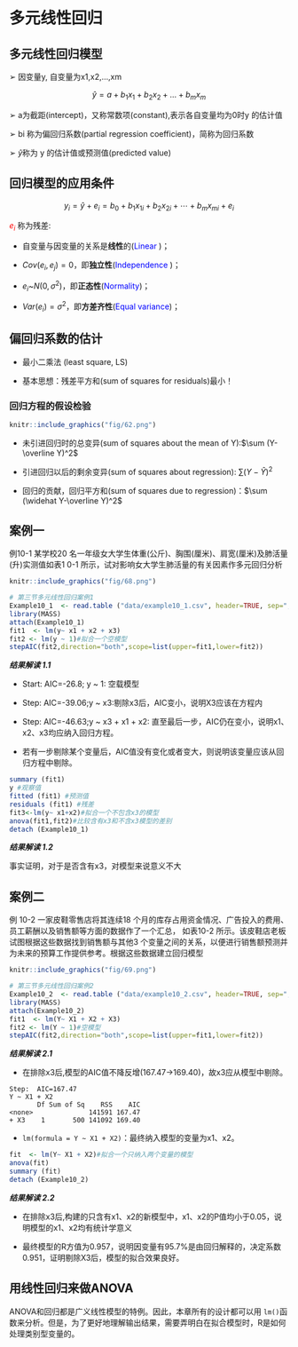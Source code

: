 # **多元线性回归**

## 多元线性回归模型
➢ 因变量y, 自变量为x1,x2,...,xm

$$
\widehat{y}=a+b_1x_1+b_2x_2+…+b_mx_m
$$

➢ a为截距(intercept)，又称常数项(constant),表示各自变量均为0时y 的估计值

➢ bi 称为偏回归系数(partial regression coefficient)，简称为回归系数

➢ $\hat{y}$称为 y 的估计值或预测值(predicted value)

## 回归模型的应用条件


$$
y_i=\widehat{y}+e_i=b_0+b_1x_{1i}+b_2x_{2i}+ \cdots +b_mx_{mi}+e_i
$$


<font color=red>$e_i$</font> 称为残差:

- 自变量与因变量的关系是**线性**的(<font color=blue>Linear</font> )； 

- $Cov(e_i,e_j)=0$，即**独立性**(<font color=blue>Independence</font> )； 

- $e_i$~$N(0,\sigma^2)$，即**正态性**(<font color=blue>Normality</font>)； 

- $Var(e_i)=\sigma^2$，即**方差齐性**(<font color=blue>Equal variance</font>)；


## 偏回归系数的估计

- 最小二乘法 (least square, LS)

- 基本思想：残差平方和(sum of squares for residuals)最小！

### 回归方程的假设检验
```r
knitr::include_graphics("fig/62.png")

```

- 未引进回归时的总变异(sum of squares about the mean of Y):$\sum (Y-\overline Y)^2$

- 引进回归以后的剩余变异(sum of squares about regression): $\sum (Y-\widehat Y)^2$

- 回归的贡献，回归平方和(sum of squares due to regression)：$\sum (\widehat Y-\overline Y)^2$

## 案例一
例10-1 某学校20 名一年级女大学生体重(公斤)、胸围(厘米)、肩宽(厘米)及肺活量(升)实测值如表1 0-1 所示，试对影响女大学生肺活量的有关因素作多元回归分析

```r
knitr::include_graphics("fig/68.png")

```

```r
# 第三节多元线性回归案例1
Example10_1  <- read.table ("data/example10_1.csv", header=TRUE, sep=",")
library(MASS)
attach(Example10_1)
fit1  <- lm(y~ x1 + x2 + x3)
fit2 <- lm(y ~ 1)#拟合一个空模型
stepAIC(fit2,direction="both",scope=list(upper=fit1,lower=fit2))

```

***结果解读 1.1***

- Start:  AIC=-26.8; y ~ 1: 空载模型

- Step:  AIC=-39.06;y ~ x3:剔除x3后，AIC变小，说明X3应该在方程内

- Step:  AIC=-46.63;y ~ x3 + x1 + x2: 直至最后一步，AIC仍在变小，说明x1、x2、x3均应纳入回归方程。

- 若有一步剔除某个变量后，AIC值没有变化或者变大，则说明该变量应该从回归方程中剔除。

```r
summary (fit1)
y #观察值
fitted (fit1) #预测值
residuals (fit1) #残差
fit3<-lm(y~ x1+x2)#拟合一个不包含x3的模型
anova(fit1,fit2)#比较含有x3和不含x3模型的差别
detach (Example10_1)
```


***结果解读 1.2***    

事实证明，对于是否含有x3，对模型来说意义不大

## 案例二
例 10-2 一家皮鞋零售店将其连续18 个月的库存占用资金情况、广告投入的费用、员工薪酬以及销售额等方面的数据作了一个汇总， 如表10-2 所示。该皮鞋店老板试图根据这些数据找到销售额与其他3 个变量之间的关系，以便进行销售额预测并为未来的预算工作提供参考。根据这些数据建立回归模型

```r
knitr::include_graphics("fig/69.png")

```

```r
# 第三节多元线性回归案例2
Example10_2  <- read.table ("data/example10_2.csv", header=TRUE, sep=",")
library(MASS)
attach(Example10_2)
fit1  <- lm(Y~ X1 + X2 + X3)
fit2 <- lm(Y ~ 1)#空模型
stepAIC(fit2,direction="both",scope=list(upper=fit1,lower=fit2))
```

***结果解读 2.1***

- 在排除x3后,模型的AIC值不降反增(167.47→169.40)，故x3应从模型中剔除。

```
Step:  AIC=167.47
Y ~ X1 + X2
       Df Sum of Sq    RSS    AIC
<none>              141591 167.47
+ X3    1       500 141092 169.40
```

- `lm(formula = Y ~ X1 + X2)`：最终纳入模型的变量为x1、x2。


```r
fit  <- lm(Y~ X1 + X2)#拟合一个只纳入两个变量的模型
anova(fit)
summary (fit)
detach (Example10_2)
```


***结果解读 2.2***

- 在排除x3后,构建的只含有x1、x2的新模型中，x1、x2的P值均小于0.05，说明模型的x1、x2均有统计学意义

- 最终模型的R方值为0.957，说明因变量有95.7%是由回归解释的，决定系数0.951，证明剔除X3后，模型的拟合效果良好。


## 用线性回归来做ANOVA
ANOVA和回归都是广义线性模型的特例。因此，本章所有的设计都可以用 `lm()`函数来分析。但是，为了更好地理解输出结果，需要弄明白在拟合模型时，R是如何处理类别型变量的。
